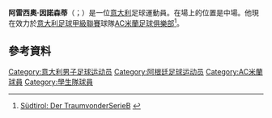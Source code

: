 '''阿雷西奧·因諾森蒂'''（{{lang-it|Alessio Innocenti}}；{{bd|1993年|2月4日}}）是一位[[意大利|意大利]]足球運動員。在場上的位置是中場。他現在效力於[[意大利足球甲級聯賽|意大利足球甲級聯賽]]球隊[[AC米蘭足球俱樂部|AC米蘭足球俱樂部]]<ref>[http://mag3.i-magazine.de/Files/pdf/b23a1e59fe202c7f8b7e97c97ae21642/fc91bd2b6fd282d44918a5745c4f92be.pdf Südtirol: Der TraumvonderSerieB] {{webarchive|url=https://web.archive.org/web/20140714175534/http://mag3.i-magazine.de/Files/pdf/b23a1e59fe202c7f8b7e97c97ae21642/fc91bd2b6fd282d44918a5745c4f92be.pdf |date=2014-07-14 }}</ref>。

==參考資料==
{{Reflist}}

{{DEFAULTSORT:Innocenti, Alessio}}
[[Category:意大利男子足球运动员|Category:意大利男子足球运动员]]
[[Category:阿根廷足球运动员|Category:阿根廷足球运动员]]
[[Category:AC米蘭球員|Category:AC米蘭球員]]
[[Category:學生隊球員|Category:學生隊球員]]

{{Sport-bio-stub}}